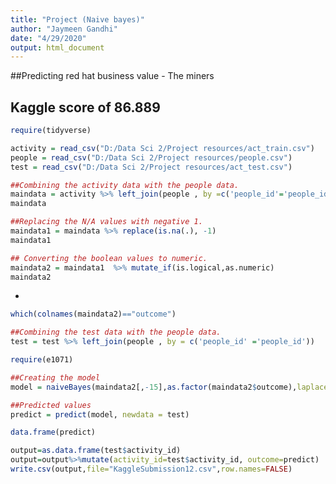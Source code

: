 ---
title: "Project (Naive bayes)"
author: "Jaymeen Gandhi"
date: "4/29/2020"
output: html_document
---

##Predicting red hat business value - The miners

## Kaggle score of 86.889

```{r}
require(tidyverse)
```

```{r}
activity = read_csv("D:/Data Sci 2/Project resources/act_train.csv")
people = read_csv("D:/Data Sci 2/Project resources/people.csv")
test = read_csv("D:/Data Sci 2/Project resources/act_test.csv")
```



```{r}
##Combining the activity data with the people data.
maindata = activity %>% left_join(people , by =c('people_id'='people_id'))
maindata
```

```{r}
##Replacing the N/A values with negative 1.
maindata1 = maindata %>% replace(is.na(.), -1)
maindata1
```

```{r}
## Converting the boolean values to numeric.
maindata2 = maindata1  %>% mutate_if(is.logical,as.numeric)
maindata2
```
-

```{r}
which(colnames(maindata2)=="outcome")
```

```{r}
##Combining the test data with the people data.
test = test %>% left_join(people , by = c('people_id' ='people_id'))


```


```{r}
require(e1071)
```



```{r}
##Creating the model
model = naiveBayes(maindata2[,-15],as.factor(maindata2$outcome),laplace = 1)

```

```{r}
##Predicted values
predict = predict(model, newdata = test)
```

```{r}
data.frame(predict)
```

```{r}
output=as.data.frame(test$activity_id)
output=output%>%mutate(activity_id=test$activity_id, outcome=predict)
write.csv(output,file="KaggleSubmission12.csv",row.names=FALSE)
```

